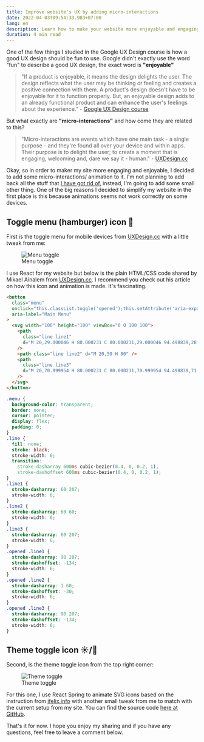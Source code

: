 ```yaml
---
title: Improve website’s UX by adding micro-interactions
date: 2022-04-03T09:54:33.983+07:00
lang: en
description: Learn how to make your website more enjoyable and engaging with micro-interactions. See how you can use HTML, CSS, React, and React Spring to create animated icons for your menu and theme toggle.
duration: 4 min read
---
```


One of the few things I studied in the Google UX Design course is how a good UX design should be fun to use. Google didn't exactly use the word "fun" to describe a good UX design, the exact word is **"enjoyable"**

> "If a product is enjoyable, it means the design delights the user. The design reflects what the user may be thinking or feeling and creates a positive connection with them. A product's design doesn't have to be enjoyable for it to function properly. But, an enjoyable design adds to an already functional product and can enhance the user's feelings about the experience." - [Google UX Design course](https://www.coursera.org/professional-certificates/google-ux-design)

But what exactly are **"micro-interactions"** and how come they are related to this?

> "Micro-interactions are events which have one main task - a single purpose - and they're found all over your device and within apps. Their purpose is to delight the user; to create a moment that is engaging, welcoming and, dare we say it - human." - [UXDesign.cc](https://uxdesign.cc/micro-interactions-why-when-and-how-to-use-them-to-boost-the-ux-17094b3baaa0)

Okay, so in order to maker my site more engaging and enjoyable, I decided to add some micro-interactions/ animation to it. I'm not planning to add back all the stuff that [I have got rid of](https://vinh.dev/blog/i-opted-in-a-more-minimal-design-but-why), instead, I'm going to add some small other thing. One of the big reasons I decided to simplify my website in the first place is this because animations seems not work correctly on some devices.

## Toggle menu (hamburger) icon 🍔

First is the toggle menu for mobile devices from [UXDesign.cc](https://uxdesign.cc/the-menu-210bec7ad80c) with a little tweak from me:

<figure class="pt-5 flex flex-col items-center">
  <img src={menuToggle.src} alt="Menu toggle" class="shadow rounded-lg w-auto!" />
  <figcaption class="text-center">
    Menu toggle
  </figcaption>
</figure>

I use React for my website but below is the plain HTML/CSS code shared by Mikael Ainalem from [UXDesign.cc](https://uxdesign.cc/the-menu-210bec7ad80c). I recommend you check out his article on how this icon and animation is made. It's fascinating.

```html
<button
  class="menu"
  onclick="this.classList.toggle('opened');this.setAttribute('aria-expanded', this.classList.contains('opened'))"
  aria-label="Main Menu"
>
  <svg width="100" height="100" viewBox="0 0 100 100">
    <path
      class="line line1"
      d="M 20,29.000046 H 80.000231 C 80.000231,29.000046 94.498839,28.817352 94.532987,66.711331 94.543142,77.980673 90.966081,81.670246 85.259173,81.668997 79.552261,81.667751 75.000211,74.999942 75.000211,74.999942 L 25.000021,25.000058"
    />
    <path class="line line2" d="M 20,50 H 80" />
    <path
      class="line line3"
      d="M 20,70.999954 H 80.000231 C 80.000231,70.999954 94.498839,71.182648 94.532987,33.288669 94.543142,22.019327 90.966081,18.329754 85.259173,18.331003 79.552261,18.332249 75.000211,25.000058 75.000211,25.000058 L 25.000021,74.999942"
    />
  </svg>
</button>
```

```css
.menu {
  background-color: transparent;
  border: none;
  cursor: pointer;
  display: flex;
  padding: 0;
}
.line {
  fill: none;
  stroke: black;
  stroke-width: 6;
  transition:
    stroke-dasharray 600ms cubic-bezier(0.4, 0, 0.2, 1),
    stroke-dashoffset 600ms cubic-bezier(0.4, 0, 0.2, 1);
}
.line1 {
  stroke-dasharray: 60 207;
  stroke-width: 6;
}
.line2 {
  stroke-dasharray: 60 60;
  stroke-width: 6;
}
.line3 {
  stroke-dasharray: 60 207;
  stroke-width: 6;
}
.opened .line1 {
  stroke-dasharray: 90 207;
  stroke-dashoffset: -134;
  stroke-width: 6;
}
.opened .line2 {
  stroke-dasharray: 1 60;
  stroke-dashoffset: -30;
  stroke-width: 6;
}
.opened .line3 {
  stroke-dasharray: 90 207;
  stroke-dashoffset: -134;
  stroke-width: 6;
}
```

## Theme toggle icon ☀️/🌙

Second, is the theme toggle icon from the top right corner:

<figure class="pt-5 flex flex-col items-center">
  <img src={themeToggle.src} alt="Theme toggle" class="shadow rounded-lg w-auto!" />
  <figcaption class="text-center">
    Theme toggle
  </figcaption>
</figure>

For this one, I use React Spring to animate SVG icons based on the instruction from [jfelix.info](https://jfelix.info/blog/using-react-spring-to-animate-svg-icons-dark-mode-toggle) with another small tweak from me to match with the current setup from my site. You can find the source code [here at GitHub](https://github.com/vinhphm/vinh-dev-archive/blob/main/components/AnimatedThemeIcon.js).

That's it for now. I hope you enjoy my sharing and if you have any questions, feel free to leave a comment below.
